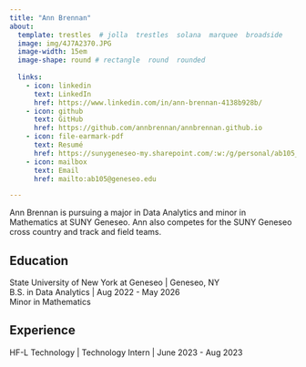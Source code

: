 ```yaml
---
title: "Ann Brennan"
about:
  template: trestles  # jolla  trestles  solana  marquee  broadside
  image: img/4J7A2370.JPG
  image-width: 15em
  image-shape: round # rectangle  round  rounded
  
  links:
    - icon: linkedin
      text: LinkedIn
      href: https://www.linkedin.com/in/ann-brennan-4138b928b/
    - icon: github
      text: GitHub
      href: https://github.com/annbrennan/annbrennan.github.io
    - icon: file-earmark-pdf
      text: Resumé
      href: https://sunygeneseo-my.sharepoint.com/:w:/g/personal/ab105_geneseo_edu/EVHd7VTZ36pIsWLuJfxcCYUB2QDCKMOIRG2dN8ZxpgBM5Q?e=hAipUE
    - icon: mailbox
      text: Email
      href: mailto:ab105@geneseo.edu

---
```



Ann Brennan is pursuing a major in Data Analytics and minor in Mathematics at SUNY Geneseo. Ann also competes for the SUNY Geneseo cross country and track and field teams.

## Education

State University of New York at Geneseo | Geneseo, NY <br>
B.S. in Data Analytics | Aug 2022 - May 2026 <br>
Minor in Mathematics 

## Experience

HF-L Technology | Technology Intern | June 2023 - Aug 2023


